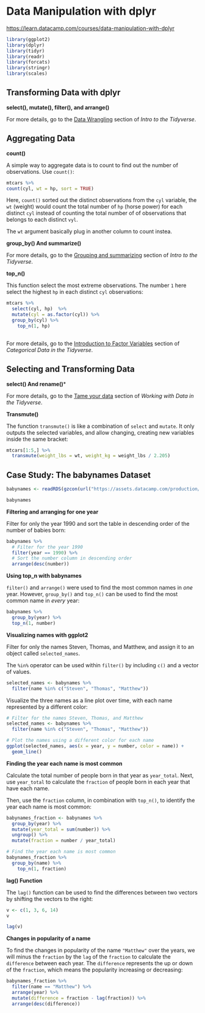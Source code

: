 # Data Manipulation with dplyr

<https://learn.datacamp.com/courses/data-manipulation-with-dplyr>
```r
library(ggplot2)
library(dplyr)
library(tidyr)
library(readr)
library(forcats)
library(stringr)
library(scales)
```

##  Transforming Data with dplyr

**select(), mutate(), filter(), and arrange()**

For more details, go to the [Data Wrangling](https://econ380w21.github.io/bpAlNw1Ae7YwY9H3f/intro-to-the-tidyverse.html#data-wrangling) section of *Intro to the Tidyverse*.

## Aggregating Data

**count()**

A simple way to aggregate data is to count to find out the number of observations. Use `count()`:

```r
mtcars %>%
count(cyl, wt = hp, sort = TRUE)

```

Here, `count()` sorted out the distinct observations from the `cyl` variable, the `wt` (weight) would count the total number of `hp` (horse power) for each distinct `cyl` instead of counting the total number of of observations that belongs to each distinct `vyl`.

The `wt` argument basically plug in another column to count instea.

**group_by() And summarize()**

For more details, go to the [Grouping and summarizing](https://econ380w21.github.io/bpAlNw1Ae7YwY9H3f/intro-to-the-tidyverse.html#grouping-and-summarizing) section of *Intro to the Tidyverse*.

**top_n()**

This function select the most extreme observations. The number `1` here select the highest `hp` in each distinct `cyl` observations:

```r
mtcars %>%
  select(cyl, hp)  %>%
  mutate(cyl = as.factor(cyl)) %>%
  group_by(cyl) %>%
    top_n(1, hp)
  
```

For more details, go to the [Introduction to Factor Variables](https://econ380w21.github.io/bpAlNw1Ae7YwY9H3f/categorical-data-in-the-tidyverse.html#introduction-to-factor-variables) section of *Categorical Data in the Tidyverse*.

## Selecting and Transforming Data

**select() And rename()***

For more details, go to the [Tame your data](https://econ380w21.github.io/bpAlNw1Ae7YwY9H3f/working-with-data-in-the-tidyverse.html#tame-your-data) section of *Working with Data in the Tidyverse*.

**Transmute()**

The function `transmute()` is like a combination of `select` and `mutate`. It only outputs the selected variables, and allow changing, creating new variables inside the same bracket: 

```r
mtcars[1:5,] %>%
  transmute(weight_lbs = wt, weight_kg = weight_lbs / 2.205)

```

## Case Study: The babynames Dataset

```r
babynames <- readRDS(gzcon(url("https://assets.datacamp.com/production/repositories/4984/datasets/a924ac5d86adba2e934d489cb9db446236f62b2c/babynames.rds")))

babynames
```

**Filtering and arranging for one year**

Filter for only the year 1990 and sort the table in descending order of the number of babies born:

```r
babynames %>%
  # Filter for the year 1990
  filter(year == 1990) %>%
  # Sort the number column in descending order 
  arrange(desc(number))
```

**Using top_n with babynames**

`filter()` and `arrange()` were used to find the most common names in *one* year. However, `group_by()` and `top_n()` can be used to find the most common name in *every* year:

```r
babynames %>%
  group_by(year) %>%
  top_n(1, number)
```

**Visualizing names with ggplot2**

Filter for only the names Steven, Thomas, and Matthew, and assign it to an object called `selected_names`.

The `%in%` operator can be used within `filter()` by including `c()` and a vector of values.

```r
selected_names <- babynames %>%
  filter(name %in% c("Steven", "Thomas", "Matthew"))
```

Visualize the three names as a line plot over time, with each name represented by a different color:

```r
# Filter for the names Steven, Thomas, and Matthew 
selected_names <- babynames %>%
  filter(name %in% c("Steven", "Thomas", "Matthew"))

# Plot the names using a different color for each name
ggplot(selected_names, aes(x = year, y = number, color = name)) +
  geom_line()
```

**Finding the year each name is most common**

Calculate the total number of people born in that year as `year_total`. Next, use `year_total` to calculate the `fraction` of people born in each year that have each name.

Then, use the `fraction` column, in combination with `top_n()`, to identify the year each name is most common:



```r
babynames_fraction <- babynames %>%
  group_by(year) %>%
  mutate(year_total = sum(number)) %>%
  ungroup() %>%
  mutate(fraction = number / year_total) 

# Find the year each name is most common
babynames_fraction %>% 
  group_by(name) %>%
    top_n(1, fraction)

```

**lag() Function**

The `lag()` function can be used to find the differences between two vectors by shifting the vectors to the right:

```r
v <- c(1, 3, 6, 14)
v

lag(v)

```

**Changes in popularity of a name**

To find the changes in popularity of the name `"Matthew"` over the years, we will minus the `fraction` by the `lag` of the `fraction` to calculate the `difference` between each year. The `difference` represents the up or down of the `fraction`, which means the popularity increasing or decreasing:

```r
babynames_fraction %>%
  filter(name == "Matthew") %>%
  arrange(year) %>%
  mutate(difference = fraction - lag(fraction)) %>%
  arrange(desc(difference))
```
